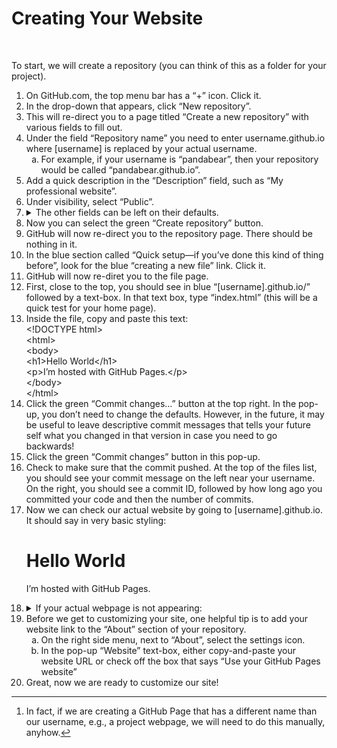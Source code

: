 # Creating Your Website {.sec-online}

<br>

To start, we will create a repository (you can think of this as a folder for your project).

1. On GitHub.com, the top menu bar has a "+" icon. Click it.
2. In the drop-down that appears, click "New repository".
3. This will re-direct you to a page titled "Create a new repository" with various fields to fill out.
4. Under the field "Repository name" you need to enter username.github.io where \[username\] is replaced by your actual username.
  <ol type="a">
    <li>For example, if your username is "pandabear", then your repository would be called "pandabear.github.io".</li>
  </ol>
5. Add a quick description in the "Description" field, such as "My professional website".
6. Under visibility, select "Public".
7. <details><summary>The other fields can be left on their defaults.</summary>
  <ol>
    <li>Start with a template: "No template"</li>
    <li>Add README: Off</li>
    <li>Add .gitignore: "No .gitignore"</li>
    <li>Add license: "No license"</li>
  </ol>
</details>
8. Now you can select the green "Create repository" button.
9. GitHub will now re-direct you to the repository page. There should be nothing in it.
10. In the blue section called "Quick setup—if you've done this kind of thing before", look for the blue "creating a new file" link. Click it.
11. GitHub will now re-diret you to the file page.
12. First, close to the top, you should see in blue "\[username\].github.io/" followed by a text-box. In that text box, type "index.html" (this will be a quick test for your home page).
13. Inside the file, copy and paste this text: <br> 
  \<\!DOCTYPE html\> <br>
  \<html\> <br>
  \<body\> <br>
  \<h1\>Hello World\</h1\> <br>
  \<p\>I'm hosted with GitHub Pages.\</p\> <br>
  \</body\> <br>
  \</html\> <br>
14. Click the green "Commit changes..." button at the top right. In the pop-up, you don't need to change the defaults. However, in the future, it may be useful to leave descriptive commit messages that tells your future self what you changed in that version in case you need to go backwards!
15. Click the green "Commit changes" button in this pop-up.
16. Check to make sure that the commit pushed. At the top of the files list, you should see your commit message on the left near your username. On the right, you should see a commit ID, followed by how long ago you committed your code and then the number of commits.
17. Now we can check our actual website by going to \[username\].github.io. It should say in very basic styling: <h1>Hello World</h1>
<p>I'm hosted with GitHub Pages.</p>
18. <details><summary>If your actual webpage is not appearing:</summary>
  <ol type="a">
    <li>First wait a few minutes and try again. Sometimes it takes a bit of time for GitHub to create the website.</li>
    <li>If issues still persist, we need to manually tell GitHub to create the website.^[In fact, if we are creating a GitHub Page that has a different name than our username, e.g., a project webpage, we will need to do this manually, anyhow.] To start, click the settings icon on your repository page.</li>
    <li>On the left-hand side menu bar, click "Pages".</li>
    <li>Leave the "Source" field to "Deploy from a branch".</li>
    <li>Under "Branch" select "main". The page will slightly change to show "main" and "/root" in boxes.</li>
    <li>Click "Save" next to these boxes.</li>
    <li>The page will refresh. At the top you should see a box that says, "Your site is live at" followed by a link. This means that your page deployed correctly.</li>
  </ol>
</details>
19. Before we get to customizing your site, one helpful tip is to add your website link to the "About" section of your repository.
  <ol type="a">
    <li>On the right side menu, next to "About", select the settings icon.</li>
    <li>In the pop-up "Website" text-box, either copy-and-paste your website URL or check off the box that says "Use your GitHub Pages website"</li>
  </ol>
20. Great, now we are ready to customize our site!
    

